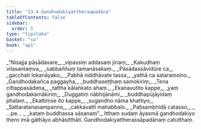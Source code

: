 ```yaml
---
title: "13.4 Gandhodakiyattheraapadāna"
tableOfContents: false
sidebar:
  order: 5
type: "tipitaka"
basket: "su"
book: "ap1"
---
```



<DynamicBreadcrumb />

<Division number="35" book="ap1">

<Paragraph number="2094" type="verses" book="ap1">
_“Nisajja pāsādavare,_  
_vipassiṃ addasaṃ jinaṃ;_  
_Kakudhaṃ vilasantaṃva,_  
_sabbaññuṃ tamanāsakaṃ._  

</Paragraph>

</Division>
<Division number="36" book="ap1">

<Paragraph number="2095" type="verses" book="ap1">
_Pāsādassāvidūre ca,_  
_gacchati lokanāyako;_  
_Pabhā niddhāvate tassa,_  
_yathā ca sataraṃsino._  

</Paragraph>

</Division>
<Division number="37" book="ap1">

<Paragraph number="2096" type="verses" book="ap1">
_Gandhodakañca paggayha,_  
_buddhaseṭṭhaṃ samokiriṃ;_  
_Tena cittappasādena,_  
_tattha kālaṅkato ahaṃ._  

</Paragraph>

</Division>
<Division number="38" book="ap1">

<Paragraph number="2097" type="verses" book="ap1">
_Ekanavutito kappe,_  
_yaṃ gandhodakamākiriṃ;_  
_Duggatiṃ nābhijānāmi,_  
_buddhapūjāyidaṃ phalaṃ._  

</Paragraph>

</Division>
<Division number="39" book="ap1">

<Paragraph number="2098" type="verses" book="ap1">
_Ekattiṃse ito kappe,_  
_sugandho nāma khattiyo;_  
_Sattaratanasampanno,_  
_cakkavattī mahabbalo._  

</Paragraph>

</Division>
<Division number="40" book="ap1">

<Paragraph number="2099" type="verses" book="ap1">
_Paṭisambhidā catasso,_  
_ …pe… _  
_kataṃ buddhassa sāsanaṃ”._  

</Paragraph>

<Paragraph number="2100" book="ap1">
Itthaṃ sudaṃ āyasmā gandhodakiyo thero imā gāthāyo abhāsitthāti.

</Paragraph>
</Division>

<Paragraph number="2101" type="center" book="ap1">
Gandhodakiyattherassāpadānaṃ catutthaṃ.
</Paragraph>